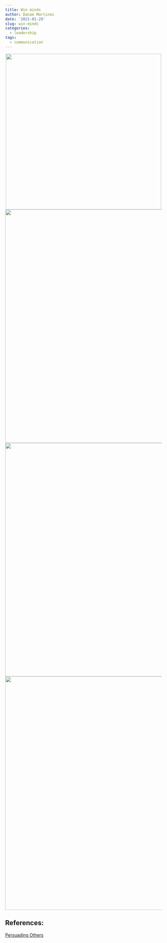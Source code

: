 ```yaml
---
title: Win minds
author: Danae Martinez
date: '2021-01-29'
slug: win-minds
categories:
  - leadership
tags:
  - communication
---
```



<center>
![](\appeal-reason.png){width=500px}
</center>

<center>
![](\structure.png){width=750px}
</center>

<center>
![](\structure2.png){width=750px}
</center>


<center>
![](\words.png){width=750px}
</center>

## References: 

[Persuading Others](https://edls.myhbp.org/hmm12/content/persuading_others/landingpage.html)